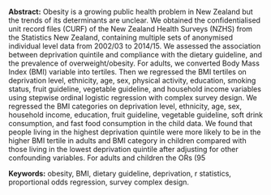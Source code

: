 <span>**Abstract:**</span> Obesity is a growing public health problem in New Zealand but
the trends of its determinants are unclear. We obtained the
confidentialised unit record files (CURF) of the New Zealand Health
Surveys (NZHS) from the Statistics New Zealand, containing multiple sets
of anonymised individual level data from 2002/03 to 2014/15. We assessed
the association between deprivation quintile and compliance with the
dietary guideline, and the prevalence of overweight/obesity. For adults,
we converted Body Mass Index (BMI) variable into tertiles. Then we
regressed the BMI tertiles on deprivation level, ethnicity, age, sex,
physical activity, education, smoking status, fruit guideline, vegetable
guideline, and household income variables using stepwise ordinal
logistic regression with complex survey design. We regressed the BMI
categories on deprivation level, ethnicity, age, sex, household income,
education, fruit guideline, vegetable guideline, soft drink consumption,
and fast food consumption in the child data. We found that people living
in the highest deprivation quintile were more likely to be in the higher
BMI tertile in adults and BMI category in children compared with those
living in the lowest deprivation quintile after adjusting for other
confounding variables. For adults and children the ORs (95

<span>**Keywords:**</span> obesity, BMI, dietary guideline, deprivation, r statistics,
proportional odds regression, survey complex design.
